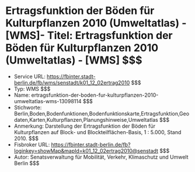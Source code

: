 # Ertragsfunktion der Böden für Kulturpflanzen 2010 (Umweltatlas) - [WMS]- Titel: Ertragsfunktion der Böden für Kulturpflanzen 2010 (Umweltatlas) - [WMS] $$$
- Service URL: https://fbinter.stadt-berlin.de/fb/wms/senstadt/k01_12_02ertrag2010 $$$
- Typ: WMS $$$
- Name: ertragsfunktion-der-boden-fur-kulturpflanzen-2010-umweltatlas-wms-13098114 $$$
- Stichworte: Berlin,Boden,Bodenfunktionen,Bodenfunktionskarte,Ertragsfunktion,Geodaten,Karten,Kulturpflanzen,Planungshinweise,Umweltatlas $$$
- Anmerkung: Darstellung der Ertragsfunktion der Böden für Kulturpflanzen auf Block- und Blockteilflächen-Basis, 1 : 5.000, Stand 2010. $$$
- Fisbroker URL: https://fbinter.stadt-berlin.de/fb?loginkey=showMap&mapId=k01_12_02ertrag2010@senstadt $$$
- Autor: Senatsverwaltung für Mobilität, Verkehr, Klimaschutz und Umwelt Berlin $$$
